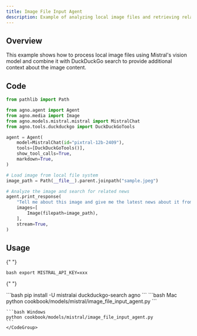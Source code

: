 ```yaml
---
title: Image File Input Agent
description: Example of analyzing local image files and retrieving related news using DuckDuckGo
---
```


## Overview

This example shows how to process local image files using Mistral's vision model and combine it with DuckDuckGo search to provide additional context about the image content.

## Code

```python cookbook/models/mistral/image_file_input_agent.py
from pathlib import Path

from agno.agent import Agent
from agno.media import Image
from agno.models.mistral.mistral import MistralChat
from agno.tools.duckduckgo import DuckDuckGoTools

agent = Agent(
    model=MistralChat(id="pixtral-12b-2409"),
    tools=[DuckDuckGoTools()],
    show_tool_calls=True,
    markdown=True,
)

# Load image from local file system
image_path = Path(__file__).parent.joinpath("sample.jpeg")

# Analyze the image and search for related news
agent.print_response(
    "Tell me about this image and give me the latest news about it from duckduckgo.",
    images=[
        Image(filepath=image_path),
    ],
    stream=True,
)
```

## Usage

<Steps>
  <Snippet file="create-venv-step.mdx" />

{" "}

<Step title="Set your API key">```bash export MISTRAL_API_KEY=xxx ```</Step>

{" "}

<Step title="Install libraries">
  ```bash pip install -U mistralai duckduckgo-search agno ```
</Step>

  <Step title="Run Agent">
    <CodeGroup>
    ```bash Mac
    python cookbook/models/mistral/image_file_input_agent.py
    ```

    ```bash Windows
    python cookbook/models/mistral/image_file_input_agent.py
    ```
    </CodeGroup>

  </Step>
</Steps>
